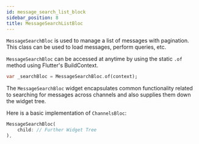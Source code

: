 ```yaml
---
id: message_search_list_block
sidebar_position: 8
title: MessageSearchListBloc
---
```


`MessageSearchBloc` is used to manage a list of messages with pagination.
This class can be used to load messages, perform queries, etc.

`MessageSearchBloc` can be accessed at anytime by using the static `.of` method
using Flutter's BuildContext.

```dart
var _searchBloc = MessageSearchBloc.of(context);
```

The `MessageSearchBloc` widget encapsulates common functionality related to searching for messages
across channels and also supplies them down the widget tree.

Here is a basic implementation of `ChannelsBloc`:

```dart
MessageSearchBloc(
    child: // Further Widget Tree
),
```